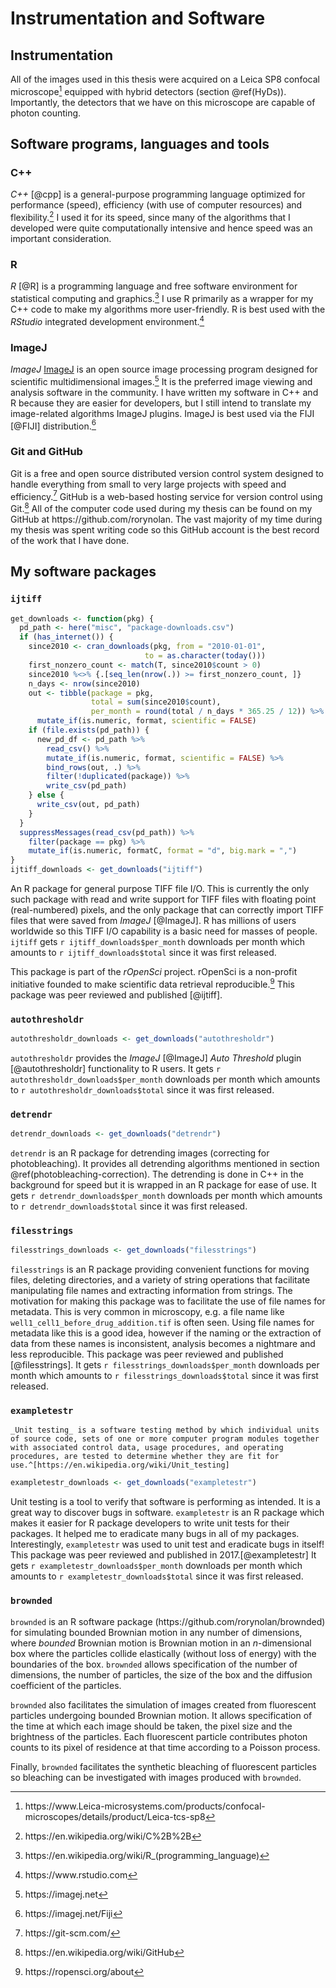# Instrumentation and Software {#instrumentation-and-software}


## Instrumentation 

All of the images used in this thesis were acquired on a Leica SP8 confocal microscope^[https://www.Leica-microsystems.com/products/confocal-microscopes/details/product/Leica-tcs-sp8] equipped with hybrid detectors (section \@ref(HyDs)). Importantly, the detectors that we have on this microscope are capable of photon counting. 



## Software programs, languages and tools


### C++

_C++_ [@cpp] is a general-purpose programming language optimized for performance (speed), efficiency (with use of computer resources) and flexibility.^[https://en.wikipedia.org/wiki/C%2B%2B] I used it for its speed, since many of the algorithms that I developed were quite computationally intensive and hence speed was an important consideration.


### R 

_R_ [@R] is a programming language and free software environment for statistical computing and graphics.^[https://en.wikipedia.org/wiki/R_(programming_language)] I use R primarily as a wrapper for my C++ code to make my algorithms more user-friendly. R is best used with the _RStudio_ integrated development environment.^[https://www.rstudio.com]


### ImageJ

_ImageJ_ [ImageJ] is an open source image processing program designed for scientific multidimensional images.^[https://imagej.net] It is the preferred image viewing and analysis software in the community. I have written my software in C++ and R because they are easier for developers, but I still intend to translate my image-related algorithms ImageJ plugins. ImageJ is best used via the FIJI [@FIJI] distribution.^[https://imagej.net/Fiji]


### Git and GitHub

Git is a free and open source distributed version control system designed to handle everything from small to very large projects with speed and efficiency.^[https://git-scm.com/] GitHub is a web-based hosting service for version control using Git.^[https://en.wikipedia.org/wiki/GitHub] All of the computer code used during my thesis can be found on my GitHub at https://github.com/rorynolan. The vast majority of my time during my thesis was spent writing code so this GitHub account is the best record of the work that I have done.



## My software packages


### `ijtiff`

```r

get_downloads <- function(pkg) {
  pd_path <- here("misc", "package-downloads.csv")
  if (has_internet()) {
    since2010 <- cran_downloads(pkg, from = "2010-01-01", 
                              to = as.character(today()))
    first_nonzero_count <- match(T, since2010$count > 0)
    since2010 %<>% {.[seq_len(nrow(.)) >= first_nonzero_count, ]}
    n_days <- nrow(since2010)
    out <- tibble(package = pkg, 
                  total = sum(since2010$count), 
                  per_month = round(total / n_days * 365.25 / 12)) %>% 
      mutate_if(is.numeric, format, scientific = FALSE)
    if (file.exists(pd_path)) {
      new_pd_df <- pd_path %>% 
        read_csv() %>% 
        mutate_if(is.numeric, format, scientific = FALSE) %>% 
        bind_rows(out, .) %>% 
        filter(!duplicated(package)) %>% 
        write_csv(pd_path)
    } else {
      write_csv(out, pd_path)
    }
  }
  suppressMessages(read_csv(pd_path)) %>% 
    filter(package == pkg) %>% 
    mutate_if(is.numeric, formatC, format = "d", big.mark = ",")
}
ijtiff_downloads <- get_downloads("ijtiff")
```

An R package for general purpose TIFF file I/O. This is currently the only such package with read and write support for TIFF files with floating point (real-numbered) pixels, and the only package that can correctly import TIFF files that were saved from _ImageJ_ [@ImageJ]. R has millions of users worldwide so this TIFF I/O capability is a basic need for masses of people. `ijtiff` gets `r ijtiff_downloads$per_month` downloads per month which amounts to `r ijtiff_downloads$total` since it was first released.

This package is part of the _rOpenSci_ project. rOpenSci is a non-profit initiative founded to make scientific data retrieval reproducible.^[https://ropensci.org/about] This package was peer reviewed and published [@ijtiff].


### `autothresholdr`

```r
autothresholdr_downloads <- get_downloads("autothresholdr")
```

`autothresholdr` provides the _ImageJ_ [@ImageJ] _Auto Threshold_ plugin [@autothresholdr] functionality to R users. It gets `r autothresholdr_downloads$per_month` downloads per month which amounts to `r autothresholdr_downloads$total` since it was first released. 


### `detrendr`

```r
detrendr_downloads <- get_downloads("detrendr")
```

`detrendr` is an R package for detrending images (correcting for photobleaching). It provides all detrending algorithms mentioned in section \@ref(photobleaching-correction). The detrending is done in C++ in the background for speed but it is wrapped in an R package for ease of use. It gets `r detrendr_downloads$per_month` downloads per month which amounts to `r detrendr_downloads$total` since it was first released.



### `filesstrings`

```r
filesstrings_downloads <- get_downloads("filesstrings")
```

`filesstrings` is an R package providing convenient functions for moving files, deleting directories, and a variety of string operations that facilitate manipulating file names and extracting information from strings. The motivation for making this package was to facilitate the use of file names for metadata. This is very common in microscopy, e.g. a file name like `well1_cell1_before_drug_addition.tif` is often seen. Using file names for metadata like this is a good idea, however if the naming or the extraction of data from these names is inconsistent, analysis becomes a nightmare and less reproducible. This package was peer reviewed and published [@filesstrings]. It gets `r filesstrings_downloads$per_month` downloads per month which amounts to `r filesstrings_downloads$total` since it was first released.



### `exampletestr`


```definition
_Unit testing_ is a software testing method by which individual units of source code, sets of one or more computer program modules together with associated control data, usage procedures, and operating procedures, are tested to determine whether they are fit for use.^[https://en.wikipedia.org/wiki/Unit_testing]
```

```r
exampletestr_downloads <- get_downloads("exampletestr")
```

Unit testing is a tool to verify that software is performing as intended. It is a great way to discover bugs in software. `exampletestr` is an R package which makes it easier for R package developers to write unit tests for their packages. It helped me to eradicate many bugs in all of my packages. Interestingly, `exampletestr` was used to unit test and eradicate bugs in itself! This package was peer reviewed and published in 2017.[@exampletestr] It gets `r exampletestr_downloads$per_month` downloads per month which amounts to `r exampletestr_downloads$total` since it was first released.


### `brownded` {#brownded}

`brownded` is an R software package (https://github.com/rorynolan/brownded) for simulating bounded Brownian motion in any number of dimensions, where _bounded_ Brownian motion is Brownian motion in an $n$-dimensional box where the particles collide elastically (without loss of energy) with the boundaries of the box. `brownded` allows specification of the number of dimensions, the number of particles, the size of the box and the diffusion coefficient of the particles. 

`brownded` also facilitates the simulation of images created from fluorescent particles undergoing bounded Brownian motion. It allows specification of the time at which each image should be taken, the pixel size and the brightness of the particles. Each fluorescent particle contributes photon counts to its pixel of residence at that time according to a Poisson process. 

Finally, `brownded` facilitates the synthetic bleaching of fluorescent particles so bleaching can be investigated with images produced with `brownded`.